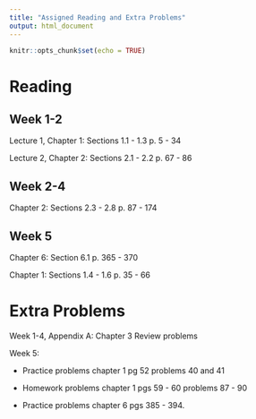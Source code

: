 ```yaml
---
title: "Assigned Reading and Extra Problems"
output: html_document
---
```


```r
knitr::opts_chunk$set(echo = TRUE)
```
# Reading

## Week 1-2
Lecture 1, Chapter 1: Sections 1.1 - 1.3 p. 5 - 34

Lecture 2, Chapter 2: Sections 2.1 - 2.2 p. 67 - 86

## Week 2-4
Chapter 2: Sections 2.3 - 2.8 p. 87 - 174

## Week 5
Chapter 6: Section 6.1 p. 365 - 370

Chapter 1: Sections 1.4 - 1.6 p. 35 - 66 
 
 
# Extra Problems
Week 1-4, Appendix A: Chapter 3 Review problems
 
Week 5: 

  * Practice problems chapter 1 pg 52 problems 40 and 41

  * Homework problems chapter 1 pgs 59 - 60 problems 87 - 90

  * Practice problems chapter 6 pgs 385 - 394. 